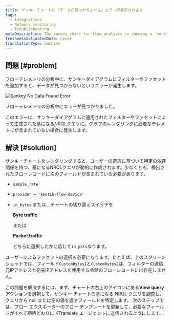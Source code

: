 ```yaml
---
title: サンキーチャートに「データが見つかりません」エラーが表示されます
tags:
  - Integrations
  - Network monitoring
  - Troubleshooting
metaDescription: The sankey chart for flow analysis is showing a 'no data found' error in your UI.
freshnessValidatedDate: never
translationType: machine
---
```



## 問題 [#problem]

フローテレメトリの分析中に、サンキーダイアグラムにフィルターやファセットを追加すると、データが見つからないというエラーが発生します。

<img
  title="Sankey No Data Found Error"
  alt="Sankey No Data Found Error"
  src={networkSankeyNoData}
/>

<figcaption>
  フローテレメトリの分析中にエラーが見つかりました。
</figcaption>

このエラーは、サンキーダイアグラムに適用されたフィルターやファセットによって生成された基になるNRQLクエリに、グラフのレンダリングに必要なテレメトリが含まれていない場合に発生します。

## 解決 [#solution]

サンキーチャートをレンダリングすると、ユーザーの選択に基づいて特定の依存関係を持つ、基になるNRQLクエリが動的に作成されます。少なくとも、検出されたフローレコードに次のフィールドが含まれている必要があります。

* `sample_rate`

* `provider = 'kentik-flow-device'`

* `in_bytes` または、チャートの切り替えスイッチを

  <DNT>**Byte traffic**</DNT>

  または

  <DNT>**Packet traffic**</DNT>

  どちらに選択したかに応じて`in_pkts`なります。

ユーザーによるファセットの選択も必要になります。たとえば、上のスクリーンショットでは、フィールド`CustomBytes1`と`CustomBytes2`は、フィルターの送信元IPアドレスと宛先IPアドレスを使用する会話のフローレコードには存在しません。

この問題を解決するには、まず、チャートの右上のアイコンにある<DNT>**View query**</DNT>アクションを選択して、サンキー チャートの基になる NRQL クエリを調査し、クエリから null または空の値を返すフィールドを特定します。 次のステップでは、フロー エクスポーターのフロー テンプレートを更新して、必要なフィールドがすべて期待どおりに KTranslate エージェントに送信されるようにします。